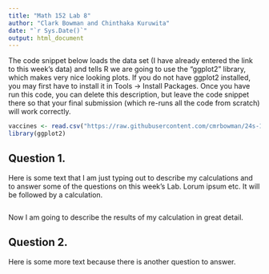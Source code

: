 ---
title: "Math 152 Lab 8"
author: "Clark Bowman and Chinthaka Kuruwita"
date: "`r Sys.Date()`"
output: html_document
---

The code snippet below loads the data set (I have already entered the link to this week's data) and tells R we are going to use the "ggplot2" library, which makes very nice looking plots. If you do not have ggplot2 installed, you may first have to install it in Tools -> Install Packages. Once you have run this code, you can delete this description, but leave the code snippet there so that your final submission (which re-runs all the code from scratch) will work correctly.

```{r}
vaccines <- read.csv("https://raw.githubusercontent.com/cmrbowman/24s-152/main/vaccines.csv")
library(ggplot2)
```

## Question 1.

Here is some text that I am just typing out to describe my calculations and to answer some of the questions on this week's Lab. Lorum ipsum etc. It will be followed by a calculation.

```{r}

```

Now I am going to describe the results of my calculation in great detail.

## Question 2.

Here is some more text because there is another question to answer.

```{r}

```